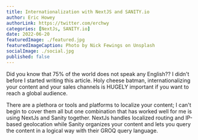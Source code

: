 ```yaml
---
title: Internationalization with NextJS and SANITY.io
author: Eric Howey
authorLink: https://twitter.com/erchwy
categories: [NextJs, SANITY.io]
date: 2022-06-20
featuredImage: ./featured.jpg
featuredImageCaption: Photo by Nick Fewings on Unsplash
socialImage: ./social.jpg
published: false
---
```


Did you know that 75% of the world does not speak any English?? I didn't before I started writing this article. Holy cheese batman, internationalizing your content and your sales channels is HUGELY important if you want to reach a global audience.

There are a plethora or tools and platforms to localize your content; I can't begin to cover them all but one combination that has worked well for me is using NextJs and Sanity together. NextJs handles localized routing and IP-based geolocation while Sanity organizes your content and lets you query the content in a logical way with their GROQ query language.
